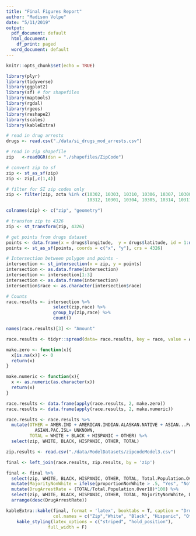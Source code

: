 ```yaml
---
title: "Final Figures Report"
author: "Madison Volpe"
date: "5/11/2019"
output:
  pdf_document: default
  html_document:
    df_print: paged
  word_document: default
---
```


```r
knitr::opts_chunk$set(echo = TRUE)
```

```r
library(plyr)
library(tidyverse)
library(ggplot2)
library(sf) # for shapefiles
library(maptools)
library(rgdal)
library(rgeos)
library(reshape2)
library(scales)
library(kableExtra)
```

```r
# read in drug arrests 
drugs <- read.csv("./data/si_drugs_mod_arrests.csv")

# read in zip shapefile 
zip   <-readOGR(dsn = "./shapefiles/ZipCode")

# convert zip to sf 
zip <- st_as_sf(zip)
zip <- zip[,c(1,4)]

# filter for SI zip codes only 
zip <- filter(zip, zcta %in% c(10302, 10303, 10310, 10306, 10307, 10308, 10309, 
                               10312, 10301, 10304, 10305, 10314, 10311, 10313))

colnames(zip) <- c("zip", "geometry")

# transfom zip to 4326 
zip <- st_transform(zip, 4326)

# get points from drugs dataset 
points <- data.frame(x = drugs$longitude,  y = drugs$latitude, id = 1:nrow(drugs), race = drugs$perp_race) 
points <- st_as_sf(points, coords = c("x", "y"), crs = 4326)

# Intersection between polygon and points -
intersection <- st_intersection(x = zip, y = points)
intersection <- as.data.frame(intersection)
intersection <- intersection[1:3]
intersection <- as.data.frame(intersection)
intersection$race <- as.character(intersection$race)

# Counts 
race.results <- intersection %>%
                  select(zip,race) %>%
                  group_by(zip,race) %>%
                  count()

names(race.results)[3] <- "Amount"

race.results <- tidyr::spread(data= race.results, key = race, value = Amount)
```

```r
make.zero <- function(x){
  x[is.na(x)] <- 0
  return(x)
}

make.numeric <- function(x){
  x <- as.numeric(as.character(x))
  return(x)
}

race.results <- data.frame(apply(race.results, 2, make.zero))
race.results <- data.frame(apply(race.results, 2, make.numeric))

race.results <- race.results %>%
  mutate(OTHER = AMER.IND + AMERICAN.INDIAN.ALASKAN.NATIVE + ASIAN...PACIFIC.ISLANDER +
           ASIAN.PAC.ISL+ UNKNOWN,
         TOTAL = WHITE + BLACK + HISPANIC + OTHER) %>%
  select(zip, WHITE, BLACK, HISPANIC, OTHER, TOTAL)

zip.results <- read.csv("./data/ModelDatasets/zipcodeModel3.csv")

final <- left_join(race.results, zip.results, by = 'zip')

final <- final %>%
  select(zip, WHITE, BLACK, HISPANIC, OTHER, TOTAL, Total.Population.Over18, proportionWhite, proportionNonWhite)%>%
  mutate(MajorityNonWhite = ifelse(proportionNonWhite > .5, "Yes", "No")) %>%
  mutate(DrugArrestRate = (TOTAL/Total.Population.Over18)*100) %>%
  select(zip, WHITE, BLACK, HISPANIC, OTHER, TOTAL, MajorityNonWhite, DrugArrestRate) %>%
  arrange(desc(DrugArrestRate))
```

```r
kableExtra::kable(final, format = 'latex', booktabs = T, caption = "Drug Arrests by Zip Code",
                  col.names = c("Zip","White", "Black", "Hispanic", "Other", "Total", "NonWhite Majority", "Arrest Rate")) %>%
    kable_styling(latex_options = c("striped", "hold_position"),
                full_width = F) 
  
```

\begin{table}[!htbp] \centering 
  \caption{Poisson Regression Results} 
  \label{} 
\begin{tabular}{@{\extracolsep{5pt}}lccc} 
\\[-1.8ex]\hline 
\hline \\[-1.8ex] 
 & \multicolumn{3}{c}{\textit{Dependent variable:}} \\ 
\cline{2-4} 
\\[-1.8ex] & Drug Arrests (2013-2018) & Drug Arrests (2014-2017) & Drug Arrests (2013-2018) \\ 
 & Aggregated &  & Aggregated \\ 
\\[-1.8ex] & (1) & (2) & (3)\\ 
\hline \\[-1.8ex] 
 EMS Calls 2013-2018 & 0.0001 &  & 0.0005 \\ 
  & (0.0001) &  & (0.0003) \\ 
  EMS Calls 2014-2017 &  & 0.001$^{**}$ &  \\ 
  &  & (0.0003) &  \\ 
  Proportion Non-White & 2.070$^{***}$ & 2.126$^{***}$ & 1.320$^{*}$ \\ 
  & (0.467) & (0.297) & (0.563) \\ 
  Naloxone Saves (2016-2018) &  &  & $-$0.007 \\ 
  &  &  & (0.006) \\ 
  Drug Overdose Deaths (2016-2018) &  &  & $-$0.005 \\ 
  &  &  & (0.012) \\ 
  Constant & $-$4.369$^{***}$ & $-$6.073$^{***}$ & $-$3.680$^{***}$ \\ 
  & (0.251) & (0.160) & (0.447) \\ 
 \hline \\[-1.8ex] 
Observations & 12 & 48 & 12 \\ 
\hline 
\hline \\[-1.8ex] 
\textit{Note:}  & \multicolumn{3}{r}{$^{*}$p$<$0.1; $^{**}$p$<$0.05; $^{***}$p$<$0.01} \\ 
\end{tabular} 
\end{table} 
